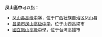 '''凤山高中'''可以指：

* [[凤山县高级中学|凤山县高级中学]]，位于广西壮族自治区凤山县
* [[吕梁市凤山高级中学|吕梁市凤山高级中学]]，位于山西吕梁市
* [[國立鳳山高級中學|國立鳳山高級中學]]，位于台湾高雄市

{{disambig|cat=四字教育机构消歧义}}